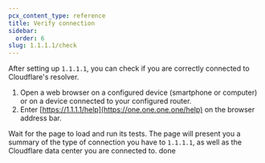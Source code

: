 ```yaml
---
pcx_content_type: reference
title: Verify connection
sidebar:
  order: 6
slug: 1.1.1.1/check
---
```



After setting up `1.1.1.1`, you can check if you are correctly connected to Cloudflare's resolver.

1. Open a web browser on a configured device (smartphone or computer) or on a device connected to your configured router.
2. Enter [https://1.1.1.1/help](https://one.one.one.one/help) on the browser address bar.

Wait for the page to load and run its tests. The page will present you a summary of the type of connection you have to `1.1.1.1`, as well as the Cloudflare data center you are connected to.
done
